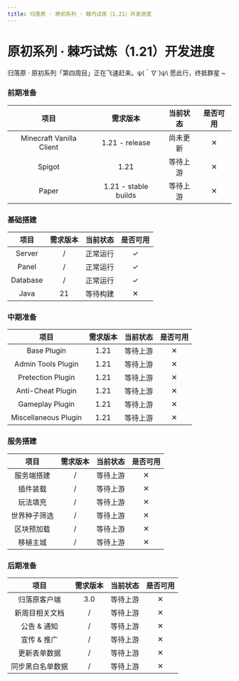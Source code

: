 ```yaml
---
title: 归落原 · 原初系列 · 棘巧试炼（1.21）开发进度
---
```




# 原初系列 · 棘巧试炼（1.21）开发进度

<Callout emoji="⚡️">
  归落原 · 原初系列「第四周目」正在飞速赶来。ψ(｀∇´)ψ\
  愿此行，终抵群星 ~
</Callout>

### 前期准备

| 项目 | 需求版本 | 当前状态 | 是否可用 |
| :----: | :----: | :----: | :----: |
| Minecraft Vanilla Client | 1.21 - release | 尚未更新 | ✕ |
| Spigot | 1.21 | 等待上游 | ✕ |
| Paper | 1.21 - stable builds | 等待上游 | ✕ |

### 基础搭建

| 项目 | 需求版本 | 当前状态 | 是否可用 |
| :----: | :----: | :----: | :----: |
| Server | / | 正常运行 | ✓ |
| Panel | / | 正常运行 | ✓ |
| Database | / | 正常运行 | ✓ |
| Java | 21 | 等待构建 | ✕ |

### 中期准备

| 项目 | 需求版本 | 当前状态 | 是否可用 |
| :----: | :----: | :----: | :----: |
| Base Plugin | 1.21 | 等待上游 | ✕ |
| Admin Tools Plugin | 1.21 | 等待上游 | ✕ |
| Pretection Plugin | 1.21 | 等待上游 | ✕ |
| Anti-Cheat Plugin | 1.21 | 等待上游 | ✕ |
| Gameplay Plugin | 1.21 | 等待上游 | ✕ |
| Miscellaneous Plugin | 1.21 | 等待上游 | ✕ |

### 服务搭建

| 项目 | 需求版本 | 当前状态 | 是否可用 |
| :----: | :----: | :----: | :----: |
| 服务端搭建 | / | 等待上游 | ✕ |
| 插件装载 | / | 等待上游 | ✕ |
| 玩法填充 | / | 等待上游 | ✕ |
| 世界种子筛选 | / | 等待上游 | ✕ |
| 区块预加载 | / | 等待上游 | ✕ |
| 移植主城 | / | 等待上游 | ✕ |

### 后期准备

| 项目 | 需求版本 | 当前状态 | 是否可用 |
| :----: | :----: | :----: | :----: |
| 归落原客户端 | 3.0 | 等待上游 | ✕ |
| 新周目相关文档 | / | 等待上游 | ✕ |
| 公告 & 通知 | / | 等待上游 | ✕ |
| 宣传 & 推广 | / | 等待上游 | ✕ |
| 更新表单数据 | / | 等待上游 | ✕ |
| 同步黑白名单数据 | / | 等待上游 | ✕ |